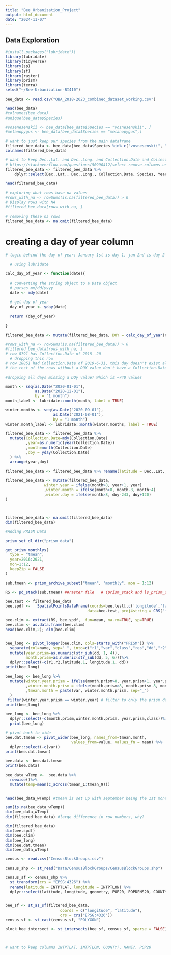 ```yaml
---
title: "Bee_Urbanization_Project"
output: html_document
date: "2024-11-07"
---
```


## Data Exploration


``` r
#install.packages("lubridate")\
library(lubridate)
library(tidyverse)
library(sp)
library(sf)
library(raster)
library(prism)
library(terra)
setwd("~/Bee-Urbanization-BI410")

bee_data <- read.csv("OBA_2018-2023_combined_dataset_working.csv")

head(bee_data)
#colnames(bee_data)
#unique(bee_data$Species)

#vosenesenskii <- bee_data[bee_data$Species == "vosnesenskii", ]
#melanopygus <- bee_data[bee_data$Species == "melanopygus",]

# want to just keep our species from the main dataframe
filtered_bee_data <- bee_data[bee_data$Species %in% c("vosnesenskii", "melanopygus"), ]
colnames(filtered_bee_data)

# want to keep Dec..Lat. and Dec..Long. and Collection.Date and Collection.Day.1
# https://stackoverflow.com/questions/50990412/select-remove-columns-under-conditions-in-dplyr-filter-columns-r
filtered_bee_data <- filtered_bee_data %>%
    dplyr::select(Dec..Lat., Dec..Long., Collection.Date, Species, Year.1)
 
head(filtered_bee_data)

# exploring what rows have na values 
#rows_with_na <- rowSums(is.na(filtered_bee_data)) > 0
# Display rows with NA
#filtered_bee_data[rows_with_na, ]

# removing these na rows 
filtered_bee_data <- na.omit(filtered_bee_data)
```

# creating a day of year column
```r
# logic behind the day of year: January 1st is day 1, jan 2nd is day 2 etc 

  # using lubridate

calc_day_of_year <- function(date){
  
  # converting the string object to a Date object
  # parses mm/dd/yyyy
  date <- mdy(date) 
  
  # get day of year
  day_of_year <- yday(date)
  
  return (day_of_year)
  
}

filtered_bee_data <- mutate(filtered_bee_data, DOY = calc_day_of_year(Collection.Date))

#rows_with_na <- rowSums(is.na(filtered_bee_data)) > 0
#filtered_bee_data[rows_with_na, ]
# row 8791 has Collection.Date of 2018--20
  # dropping this row 
# row 18851 had Collection.Date of 2019-6-31, this day doesn't exist allegedly there are only 30 days in june
# the rest of the rows without a DOY value don't have a Collection.Date date

#dropping all days missing a DOy value? Which is ~740 values 

month <- seq(as.Date("2020-01-01"), 
             as.Date("2020-12-01"), 
             by = "1 month")
month_label <- lubridate::month(month, label = TRUE)

winter.months <- seq(as.Date("2020-09-01"), 
                     as.Date("2021-08-01"), 
                     by = "1 month")
winter.month_label <- lubridate::month(winter.months, label = TRUE)

filtered_bee_data <- filtered_bee_data %>%
  mutate(Collection.Date=mdy(Collection.Date)
         ,year=as.numeric(year(Collection.Date))
         ,month=month(Collection.Date)
         ,doy = yday(Collection.Date)
  ) %>%
  arrange(year,doy) 

filtered_bee_data <- filtered_bee_data %>% rename(latitude = Dec..Lat., longitude = Dec..Long.)

filtered_bee_data <- mutate(filtered_bee_data,
                 winter.year = ifelse(month>8, year+1, year)
                 ,winter.month = ifelse(month>8, month-8, month+4)
                 ,winter.day = ifelse(month>8, doy-243, doy+120)
)



filtered_bee_data <- na.omit(filtered_bee_data)
dim(filtered_bee_data)

```


```r
#Adding PRISM Data 

prism_set_dl_dir("prism_data")

get_prism_monthlys(
  type = "tmean", 
  year=2016:2021,
  mon=1:12,
  keepZip = FALSE
)

sub.tmean <- prism_archive_subset("tmean", "monthly", mon = 1:12)

RS <- pd_stack(sub.tmean) ##raster file   # (prism_stack and ls_prism_data deprecated)

bee.test <- filtered_bee_data
bee.spdf <-   SpatialPointsDataFrame(coords=bee.test[,c('longitude','latitude')], 
                                    data=bee.test, proj4string = CRS("+proj=longlat +ellps=WGS84 +no_defs"))

bee.clim <- extract(RS, bee.spdf,  fun=mean, na.rm=TRUE, sp=TRUE) 
bee.clim <- as.data.frame(bee.clim)
head(bee.clim,2); dim(bee.clim)


bee_long <- pivot_longer(bee.clim, cols=starts_with("PRISM")) %>%
  separate(col=name, sep="_", into=c("r1","var","class","res","dd","r2")) %>%
  mutate(year.prism=as.numeric(str_sub(dd, 1, 4)),
         month.prism=as.numeric(str_sub(dd, 5, 6)))%>%
  dplyr::select(-c(r1,r2,latitude.1, longitude.1, dd))
print(bee_long)

bee_long <- bee_long %>%  
  mutate(winter.year.prism = ifelse(month.prism>8, year.prism+1, year.prism)
         ,winter.month.prism = ifelse(month.prism>8, month.prism-8, month.prism+4)
         ,tmean.month = paste(var, winter.month.prism, sep="_")
  )
 filter(winter.year.prism == winter.year) # filter to only the prism data from the same winter-year as the observation
print(bee_long)

bee_long <- bee_long %>% 
  dplyr::select(-c(month.prism,winter.month.prism, year.prism,class))%>% 
  print(bee_long)

# pivot back to wide
bee.dat.tmean <- pivot_wider(bee_long, names_from=tmean.month, 
                             values_from=value, values_fn = mean) %>%
  dplyr::select(-c(var))
print(bee.dat.tmean)

bee.data <- bee.dat.tmean
print(bee.data)

bee_data_wTemp <-  bee.data %>%
  rowwise()%>%
  mutate(temp=mean(c_across(tmean_1:tmean_9)))


head(bee_data_wTemp) #tmean is set up with september being the 1st month currently, capturing weather before current spring year. 

sum(is.na(bee_data_wTemp)) 
dim(bee_data_wTemp)
dim(filtered_bee_data) #large difference in row numbers, why? 

dim(filtered_bee_data)
dim(bee.spdf)
dim(bee.clim)
dim(bee_long)
dim(bee.dat.tmean)
dim(bee_data_wTemp)


```


```r

census <- read.csv("CensusBlockGroups.csv")

census_shp <- st_read("Data/CensusBlockGroups/CensusBlockGroups.shp")

census_sf <- census_shp %>% 
  st_transform(crs = "EPSG:4326") %>% 
  rename(latitude = INTPTLAT, longitude = INTPTLON) %>% 
  dplyr::select(latitude, longitude, geometry, POP20, POPDENS20, COUNTY)
  

bee_sf <- st_as_sf(filtered_bee_data,
                        coords = c("longitude", "latitude"),
                        crs = crs("EPSG:4326"))
census_sf <- st_cast(census_sf, "POLYGON")

block_bee_intersect <- st_intersects(bee_sf, census_sf, sparse = FALSE)



# want to keep columns INTPTLAT, INTPTLON, COUNTY?, NAME?, POP20


```